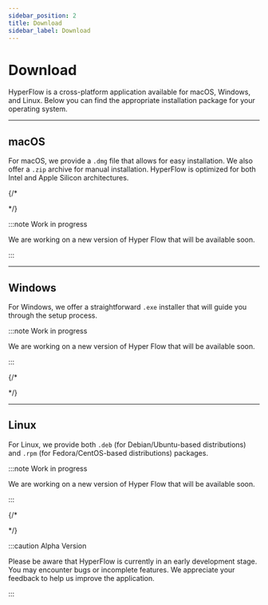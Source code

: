 ```yaml
---
sidebar_position: 2
title: Download
sidebar_label: Download
---
```


# Download

HyperFlow is a cross-platform application available for macOS, Windows, and Linux. Below you can find the appropriate
installation package for your operating system.

---

## macOS

For macOS, we provide a `.dmg` file that allows for easy installation. We also offer a `.zip` archive for manual
installation. HyperFlow is optimized for both Intel and Apple Silicon architectures.

{/* <div className="row">

  <div className="col col--6">
    <LinkCard type="download" title="Download .dmg" description="Recommended for most users." to="#" />
  </div>
  <div className="col col--6">
    <LinkCard type="download" title="Download .zip" description="For manual installation." to="#" />
  </div>
</div> */}

:::note Work in progress

We are working on a new version of Hyper Flow that will be available soon.

:::

---

## Windows

For Windows, we offer a straightforward `.exe` installer that will guide you through the setup process.

:::note Work in progress

We are working on a new version of Hyper Flow that will be available soon.

:::

{/*

<div className="row">
  <div className="col col--12">
    <LinkCard type="download" title="Download .exe" description="Installer for Windows." to="#" />
  </div>
</div>
*/}

---

## Linux

For Linux, we provide both `.deb` (for Debian/Ubuntu-based distributions) and `.rpm` (for Fedora/CentOS-based
distributions) packages.

:::note Work in progress

We are working on a new version of Hyper Flow that will be available soon.

:::

{/*

<div className="row">
  <div className="col col--6">
    <LinkCard type="download" title="Download .deb" description="For Debian/Ubuntu." to="#" />
  </div>
  <div className="col col--6">
    <LinkCard type="download" title="Download .rpm" description="For Fedora/CentOS." to="#" />
  </div>
</div>
*/}

:::caution Alpha Version

Please be aware that HyperFlow is currently in an early development stage. You may encounter bugs or incomplete
features. We appreciate your feedback to help us improve the application.

:::
